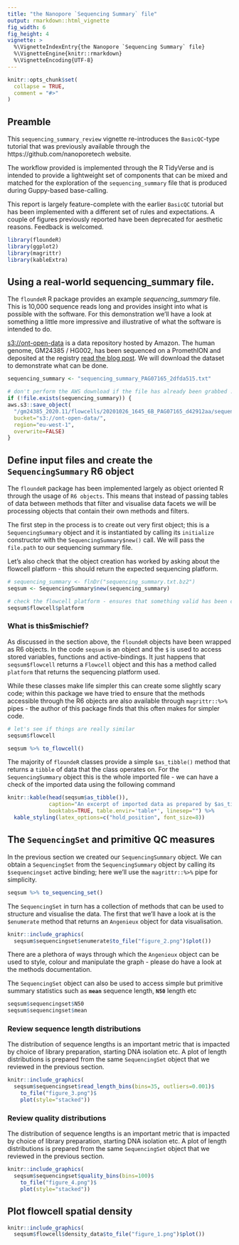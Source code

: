 ```yaml
---
title: "the Nanopore `Sequencing Summary` file"
output: rmarkdown::html_vignette
fig_width: 6 
fig_height: 4 
vignette: >
  %\VignetteIndexEntry{the Nanopore `Sequencing Summary` file}
  %\VignetteEngine{knitr::rmarkdown}
  %\VignetteEncoding{UTF-8}
---
```


```r
knitr::opts_chunk$set(
  collapse = TRUE,
  comment = "#>"
)
```

## Preamble

This `sequencing_summary_review` vignette re-introduces the `BasicQC`-type
tutorial that was previously available through the https://github.com/nanoporetech
website.

The workflow provided is implemented through the R TidyVerse and is intended to
provide a lightweight set of components that can be mixed and matched for the
exploration of the `sequencing_summary` file that is produced during Guppy-based
base-calling.

This report is largely feature-complete with the earlier `BasicQC` tutorial but
has been implemented with a different set of rules and expectations. A couple of
figures previously reported have been deprecated for aesthetic reasons. Feedback
is welcomed.


```r
library(floundeR)
library(ggplot2)
library(magrittr)
library(kableExtra)
```


## Using a real-world sequencing_summary file.

The `floundeR` R package provides an example *sequencing_summary* file. This is
10,000 sequence reads long and provides insight into what is possible with the
software. For this demonstration we'll have a look at something a little more
impressive and illustrative of what the software is intended to do.

[s3://ont-open-data](https://registry.opendata.aws/ont-open-data/) is a data
repository hosted by Amazon. The human genome, GM24385 / HG002, has been
sequenced on a PromethION and deposited at the registry [read the blog post](https://nanoporetech.github.io/ont-open-datasets/gm24385_2020.11/). We will
download the dataset to demonstrate what can be done.

```r
sequencing_summary <- "sequencing_summary_PAG07165_2dfda515.txt"

# don't perform the AWS download if the file has already been grabbed ...
if (!file.exists(sequencing_summary)) {
aws.s3::save_object(
  "/gm24385_2020.11/flowcells/20201026_1645_6B_PAG07165_d42912aa/sequencing_summary_PAG07165_2dfda515.txt",
  bucket="s3://ont-open-data/", 
  region="eu-west-1", 
  overwrite=FALSE)
}
```



## Define input files and create the `SequencingSummary` R6 object

The `floundeR` package has been implemented largely as object oriented R through
the usage of `R6 objects`. This means that instead of passing tables of data
between methods that filter and visualise data facets we will be processing
objects that contain their own methods and filters.

The first step in the process is to create out very first object; this is
a `SequencingSummary` object and it is instantiated by calling its `initialize`
constructor with the `SequencingSummary$new()` call. We will pass the
`file.path` to our sequencing summary file.

Let's also check that the object creation has worked by asking about the
flowcell platform - this should return the expected sequencing platform.

```r
# sequencing_summary <- flnDr("sequencing_summary.txt.bz2")
seqsum <- SequencingSummary$new(sequencing_summary)

# check the flowcell platform - ensures that something valid has been created
seqsum$flowcell$platform
```

### What is this$mischief?

As discussed in the section above, the `floundeR` objects have been wrapped
as R6 objects. In the code `seqsum` is an object and the `$` is used to access
stored variables, functions and active-bindings. It just happens that
`seqsum$flowcell` returns a `Flowcell` object and this has a method called
`platform` that returns the sequencing platform used.

While these classes make life simpler this can create some slightly scary code;
within this package we have tried to ensure that the methods accessible through
the R6 objects are also available through `magrittr::%>%` pipes - the author of
this package finds that this often makes for simpler code.

```r
# let's see if things are really similar
seqsum$flowcell

seqsum %>% to_flowcell()
```


The majority of `floundeR` classes provide a simple `$as_tibble()` method that
returns a `tibble` of data that the class operates on. For the 
`SequencingSummary` object this is the whole imported file - we can have a check
of the imported data using the following command

```r
knitr::kable(head(seqsum$as_tibble()), 
             caption="An excerpt of imported data as prepared by $as_tibble", 
             booktabs=TRUE, table.envir='table*', linesep="") %>%
  kable_styling(latex_options=c("hold_position", font_size=8))
```


## The `SequencingSet` and primitive QC measures

In the previous section we created our `SequencingSummary` object. We can
obtain a `SequencingSet` from the `SequencingSummary` object by calling its
`$sequencingset` active binding; here we'll use the `magrittr::%>%` pipe for
simplicity.

```r
seqsum %>% to_sequencing_set()
```

The `SequencingSet` in turn has a collection of methods that can be used to
structure and visualise the data. The first that we'll have a look at is the
`$enumerate` method that returns an `Angenieux` object for data visualisation.

```r
knitr::include_graphics(
  seqsum$sequencingset$enumerate$to_file("figure_2.png")$plot())
```

There are a plethora of ways through which the `Angenieux` object can be used
to style, colour and manipulate the graph - please do have a look at the methods
documentation.

The `SequencingSet` object can also be used to access simple but primitive
summary statistics such as **`mean`** sequence length, **`N50`** length etc

```r
seqsum$sequencingset$N50
seqsum$sequencingset$mean
```



### Review sequence length distributions

The distribution of sequence lengths is an important metric that is impacted by
choice of library preparation, starting DNA isolation etc. A plot of length
distributions is prepared from the same `SequencingSet` object that we
reviewed in the previous section.

```r
knitr::include_graphics(
  seqsum$sequencingset$read_length_bins(bins=35, outliers=0.001)$
    to_file("figure_3.png")$
    plot(style="stacked"))

```


### Review quality distributions

The distribution of sequence lengths is an important metric that is impacted by
choice of library preparation, starting DNA isolation etc. A plot of length
distributions is prepared from the same `SequencingSet` object that we
reviewed in the previous section.

```r
knitr::include_graphics(
  seqsum$sequencingset$quality_bins(bins=100)$
    to_file("figure_4.png")$
    plot(style="stacked"))

```


## Plot flowcell spatial density

```r
knitr::include_graphics(
  seqsum$flowcell$density_data$to_file("figure_1.png")$plot())
```
